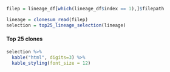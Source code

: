
```r
filep = lineage_df[which(lineage_df$index == 1),]$filepath

lineage = clonesum_read(filep)
selection = top25_lineage_selection(lineage)

```

#### Top 25 clones
```r
selection %>%
  kable("html", digits=3) %>%
  kable_styling(font_size = 12)
```


